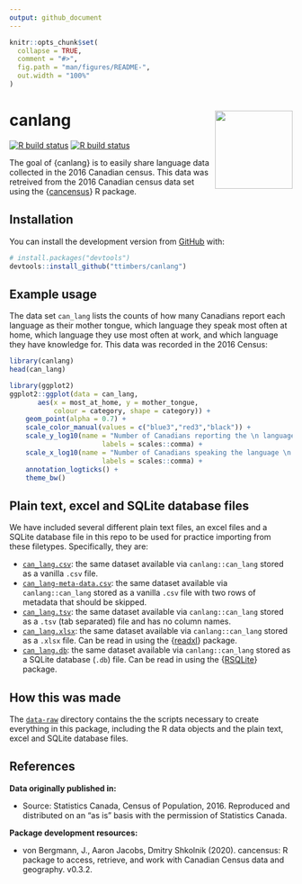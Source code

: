```yaml
---
output: github_document
---
```


<!-- README.md is generated from README.Rmd. Please edit that file -->

```r
knitr::opts_chunk$set(
  collapse = TRUE,
  comment = "#>",
  fig.path = "man/figures/README-",
  out.width = "100%"
)
```

# canlang <a href='https://ttimbers.github.io/canlang'><img src='man/figures/hex-canlang.png' align="right" height="138.5" /></a>

<!-- badges: start -->
[![R build status](https://github.com/ttimbers/canlang/workflows/R-CMD-check/badge.svg)](https://github.com/ttimbers/canlang/actions)
[![R build status](https://github.com/ttimbers/canlang/workflows/pkgdown/badge.svg)](https://github.com/ttimbers/canlang/actions)
<!-- badges: end -->

The goal of {canlang} is to easily share language data collected in the 2016 Canadian census. This data was retreived from the 2016 Canadian census data set using the {[cancensus](https://mountainmath.github.io/cancensus/index.html)} R package.

## Installation

You can install the development version from [GitHub](https://github.com/) with:

``` r
# install.packages("devtools")
devtools::install_github("ttimbers/canlang")
```
## Example usage

The data set `can_lang` lists the counts of how many Canadians report each language as their mother tongue, which language they speak most often at home, which language they use most often at work, and which language they have knowledge for. This data was recorded in the 2016 Census:

```r
library(canlang)
head(can_lang)
```

```r
library(ggplot2)
ggplot2::ggplot(data = can_lang,
       aes(x = most_at_home, y = mother_tongue, 
           colour = category, shape = category)) + 
    geom_point(alpha = 0.7) +
    scale_color_manual(values = c("blue3","red3","black")) +
    scale_y_log10(name = "Number of Canadians reporting the \n language as their mother tongue", 
                       labels = scales::comma) +
    scale_x_log10(name = "Number of Canadians speaking the language \n as their primary language at home", 
                       labels = scales::comma) +
    annotation_logticks() +
    theme_bw()
```

## Plain text, excel and SQLite database files

We have included several different plain text files, an excel files and a SQLite database file in this repo to be used for practice importing from these filetypes. Specifically, they are:

+ [`can_lang.csv`](https://github.com/ttimbers/canlang/blob/master/inst/extdata/can_lang.csv): the same dataset available via `canlang::can_lang` stored as a vanilla `.csv` file.
+ [`can_lang-meta-data.csv`](https://github.com/ttimbers/canlang/blob/master/inst/extdata/can_lang-meta-data.csv): the same dataset available via `canlang::can_lang` stored as a vanilla `.csv` file with two rows of metadata that should be skipped.
+ [`can_lang.tsv`](https://github.com/ttimbers/canlang/blob/master/inst/extdata/can_lang.tsv): the same dataset available via `canlang::can_lang` stored as a `.tsv` (tab separated) file and has no column names.
+ [`can_lang.xlsx`](https://github.com/ttimbers/canlang/blob/master/inst/extdata/can_lang.xlsx): the same dataset available via `canlang::can_lang` stored as a `.xlsx` file. Can be read in using the {[readxl](https://readxl.tidyverse.org/)} package.
+ [`can_lang.db`](https://github.com/ttimbers/canlang/blob/master/inst/extdata/can_lang.db): the same dataset available via `canlang::can_lang` stored as a SQLite database (`.db`) file. Can be read in using the {[RSQLite](https://rsqlite.r-dbi.org/)} package.

## How this was made

The [`data-raw`](https://github.com/ttimbers/canlang/tree/master/data-raw) directory contains the the scripts necessary to create everything in this package, including the R data objects and the plain text, excel and SQLite database files.

## References

**Data originally published in:** 

+ Source: Statistics Canada, Census of Population, 2016. Reproduced and distributed on an "as is" basis with the permission of Statistics Canada.


**Package development resources:**

+ von Bergmann, J., Aaron Jacobs, Dmitry Shkolnik (2020). cancensus: R package to access, retrieve, and work with Canadian Census data and geography. v0.3.2.
